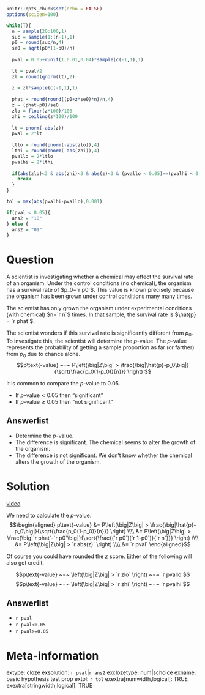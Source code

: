 ```r
knitr::opts_chunk$set(echo = FALSE)
options(scipen=100)

while(T){
  n = sample(20:100,1)
  suc = sample(1:(n-1),1)
  p0 = round(suc/n,4)
  se0 = sqrt(p0*(1-p0)/n)
  
  pval = 0.05+runif(1,0.01,0.04)*sample(c(-1,1),1)
  
  lt = pval/2
  zl = round(qnorm(lt),2)
  
  z = zl*sample(c(-1,1),1)
  
  phat = round(round((p0+z*se0)*n)/n,4)
  z = (phat-p0)/se0
  zlo = floor(z*100)/100
  zhi = ceiling(z*100)/100
  
  lt = pnorm(-abs(z))
  pval = 2*lt
  
  ltlo = round(pnorm(-abs(zlo)),4)
  lthi = round(pnorm(-abs(zhi)),4)
  pvallo = 2*ltlo
  pvalhi = 2*lthi
  
  if(abs(zlo)<3 & abs(zhi)<3 & abs(z)<3 & (pvallo < 0.05)==(pvalhi < 0.05) & (pvallo > 0.05)==(pvalhi > 0.05)){
    break
  }
}

tol = max(abs(pvalhi-pvallo),0.001)

if(pval < 0.05){
  ans2 = "10"
} else {
  ans2 = "01"
}

```

Question
========

A scientist is investigating whether a chemical may effect the survival rate of an organism. Under the control conditions (no chemical), the organism has a survival rate of $p_0=`r p0`$. This value is known precisely because the organism has been grown under control conditions many many times.

The scientist has only grown the organism under experimental conditions (with chemical) $n=`r n`$ times. In that sample, the survival rate is $\hat{p} = `r phat`$.

The scientist wonders if this survival rate is significantly different from $p_0$. To investigate this, the scientist will determine the $p$-value. The $p$-value represents the probability of getting a sample proportion as far (or farther) from $p_0$ due to chance alone.
$$p\text{-value} ~=~ P\left(\big|Z\big| > \frac{\big|\hat{p}-p_0\big|}{\sqrt{\frac{p_0(1-p_0)}{n}}} \right) $$

It is common to compare the $p$-value to 0.05.

* If $p\text{-value} < 0.05$ then "significant"
* If $p\text{-value} \ge 0.05$ then "not significant"


Answerlist
--------
* Determine the $p$-value.
* The difference is significant. The chemical seems to alter the growth of the organism.
* The difference is not significant. We don't know whether the chemical alters the growth of the organism.


Solution
========

[video](https://vimeo.com/531952952){target="_blank"}

We need to calculate the $p$-value.
$$\begin{aligned}
p\text{-value} &= P\left(\big|Z\big| > \frac{\big|\hat{p}-p_0\big|}{\sqrt{\frac{p_0(1-p_0)}{n}}} \right) \\\\
&= P\left(\big|Z\big| > \frac{\big|`r phat`-`r p0`\big|}{\sqrt{\frac{(`r p0`)(`r 1-p0`)}{`r n`}}} \right) \\\\
&= P\left(\big|Z\big| > `r abs(z)` \right) \\\\
&= `r pval`
\end{aligned}$$

Of course you could have rounded the $z$ score. Either of the following will also get credit.

$$p\text{-value} ~=~ \left(\big|Z\big| > `r zlo` \right) ~=~ `r pvallo`$$
$$p\text{-value} ~=~ \left(\big|Z\big| > `r zhi` \right) ~=~ `r pvalhi`$$

Answerlist
--------
* `r pval`
* `r pval<0.05`
* `r pval>=0.05`


Meta-information
================
extype: cloze
exsolution: `r pval`|`r ans2`
exclozetype: num|schoice
exname: basic hypothesis test prop
extol: `r tol`
exextra[numwidth,logical]: TRUE
exextra[stringwidth,logical]: TRUE

